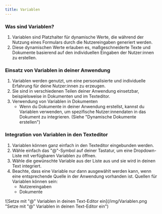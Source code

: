 ```yaml
---
title: Variablen
---
```


### Was sind Variablen?

1. Variablen sind Platzhalter für dynamische Werte, die während der Nutzung eines Formulars durch die Nutzereingaben generiert werden.
2. Diese dynamischen Werte erlauben es, maßgeschneiderte Texte und Dokumente basierend auf den individuellen Eingaben der Nutzer:innen zu erstellen.

### Einsatz von Variablen in deiner Anwendung

1. Variablen werden genutzt, um eine personalisierte und individuelle Erfahrung für deine Nutzer:innen zu erzeugen.
2. Sie sind in verschiedenen Teilen deiner Anwendung einsetzbar, beispielsweise in Dokumenten und im Texteditor.
3. Verwendung von Variablen in Dokumenten
   * Wenn du Dokumente in deiner Anwendung erstellst, kannst du Variablen verwenden, um spezifische Nutzer:innendaten in das Dokument zu integrieren. (Siehe "Dynamische Dokumente erstellen")

### Integration von Variablen in den Texteditor

1. Variablen können ganz einfach in den Texteditor eingebunden werden.
2. Wähle einfach das "@"-Symbol auf deiner Tastatur, um eine Dropdown-Liste mit verfügbaren Variablen zu öffnen.
3. Wähle die gewünschte Variable aus der Liste aus und sie wird in deinen Text integriert.
4. Beachte, dass eine Variable nur dann ausgewählt werden kann, wenn eine entsprechende Quelle in der Anwendung vorhanden ist. Quellen für Variablen können sein:
   * Nutzereingaben
   * Dokumente

![Setze mit "@" Variablen in deinen Text-Editor ein](/img/Variablen.png "Setze mit "@" Variablen in deinen Text-Editor ein")
